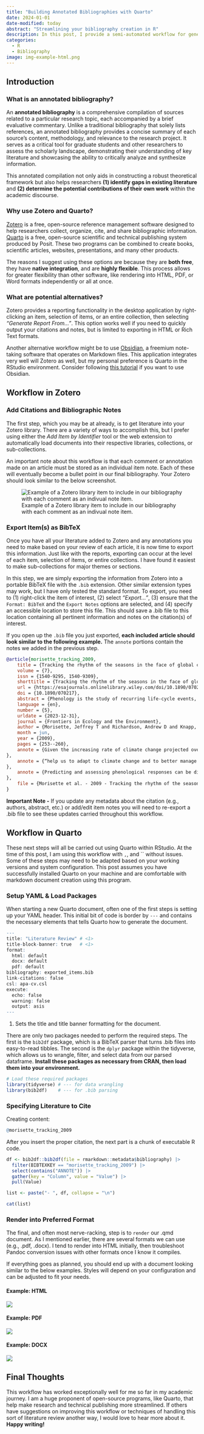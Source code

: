 ```yaml
---
title: "Building Annotated Bibliographies with Quarto"
date: 2024-01-01
date-modified: today
abstract: "Streamlining your bibliography creation in R"
description: In this post, I provide a semi-automated workflow for generating an annotated bibliography in RStudio using Zotero and Quarto. I am currently employing this method to generate bibliographies for my thesis project, and thought of sharing it in case others are interested in adopting a similar approach.
categories:
  - R
  - Bibliography
image: img-example-html.png
---
```


## Introduction

### What is an annotated bibliography?

An **annotated bibliography** is a comprehensive compilation of sources related to a particular research topic, each accompanied by a brief evaluative commentary. Unlike a traditional bibliography that solely lists references, an annotated bibliography provides a concise summary of each source's content, methodology, and relevance to the research project. It serves as a critical tool for graduate students and other researchers to assess the scholarly landscape, demonstrating their understanding of key literature and showcasing the ability to critically analyze and synthesize information.

This annotated compilation not only aids in constructing a robust theoretical framework but also helps researchers **(1) identify gaps in existing literature** and **(2) determine the potential contributions of their own work** within the academic discourse.

### Why use Zotero and Quarto?

[Zotero](https://www.zotero.org/) is a free, open-source reference management software designed to help researchers collect, organize, cite, and share bibliographic information. [Quarto](https://quarto.org/) is a free, open-source scientific and technical publishing system produced by Posit. These two programs can be combined to create books, scientific articles, websites, presentations, and many other products.

The reasons I suggest using these options are because they are **both free**, they have **native integration**, and are **highly flexible**. This process allows for greater flexibility than other software, like rendering into HTML, PDF, or Word formats independently or all at once.

### What are potential alternatives?

Zotero provides a reporting functionality in the desktop application by right-clicking an item, selection of items, or an entire collection, then selecting *"Generate Report From..."*. This option works well if you need to quickly output your citations and notes, but is limited to exporting in HTML or Rich Text formats.

Another alternative workflow might be to use [Obsidian](https://obsidian.md/), a freemium note-taking software that operates on Markdown files. This application integrates very well will Zotero as well, but my personal preference is Quarto in the RStudio environment. Consider following [this tutorial](https://medium.com/@alexandraphelan/an-updated-academic-workflow-zotero-obsidian-cffef080addd) if you want to use Obsidian.


## Workflow in Zotero

### Add Citations and Bibliographic Notes

The first step, which you may be at already, is to get literature into your Zotero library. There are a variety of ways to accomplish this, but I prefer using either the *Add Item by Identifier* tool or the web extension to automatically load documents into their respective libraries, collections, or sub-collections.

An important note about this workflow is that each comment or annotation made on an article must be stored as an individual item note. Each of these will eventually become a bullet point in our final bibliography. Your Zotero should look similar to the below screenshot.

![Example of a Zotero library item to include in our bibliography with each comment as an indivual note item.](img-zotero-item.png)

### Export Item(s) as BibTeX

Once you have all your literature added to Zotero and any annotations you need to make based on your review of each article, it is now time to export this information. Just like with the reports, exporting can occur at the level of each item, selection of items, or entire collections. I have found it easiest to make sub-collections for major themes or sections.

In this step, we are simply exporting the information from Zotero into a portable BibTeX file with the `.bib` extension. Other similar extension types may work, but I have only tested the standard format. To export, you need to (1) right-click the item of interest, (2) select *"Export..."*, (3) ensure that the `Format: BibTeX` and the `Export Notes` options are selected, and (4) specify an accessible location to store this file. This should save a .bib file to this location containing all pertinent information and notes on the citation(s) of interest.

If you open up the `.bib` file you just exported, **each included article should look similar to the following example.** The `annote` portions contain the notes we added in the previous step.

```bib
@article{morisette_tracking_2009,
	title = {Tracking the rhythm of the seasons in the face of global change: phenological research in the 21st century},
	volume = {7},
	issn = {1540-9295, 1540-9309},
	shorttitle = {Tracking the rhythm of the seasons in the face of global change},
	url = {https://esajournals.onlinelibrary.wiley.com/doi/10.1890/070217},
	doi = {10.1890/070217},
	abstract = {Phenology is the study of recurring life‐cycle events, classic examples being the flowering of plants and animal migration. Phenological responses are increasingly relevant for addressing applied environmental issues. Yet, challenges remain with respect to spanning scales of observation, integrating observations across taxa, and modeling phenological sequences to enable ecological forecasts in light of future climate change. Recent advances that are helping to address these questions include refined landscape‐scale phenology estimates from satellite data, advanced, instrument‐based approaches for field measurements, and new cyberinfrastructure for archiving and distribution of products. These breakthroughs are improving our understanding in diverse areas, including modeling land‐surface exchange, evaluating climate–phenology relationships, and making land‐management decisions.},
	language = {en},
	number = {5},
	urldate = {2023-12-31},
	journal = {Frontiers in Ecology and the Environment},
	author = {Morisette, Jeffrey T and Richardson, Andrew D and Knapp, Alan K and Fisher, Jeremy I and Graham, Eric A and Abatzoglou, John and Wilson, Bruce E and Breshears, David D and Henebry, Geoffrey M and Hanes, Jonathan M and Liang, Liang},
	month = jun,
	year = {2009},
	pages = {253--260},
	annote = {Given the increasing rate of climate change projected over the next 80 years, there is a pressing need to establish the spatial and temporal phenological responses to climate change.
},
	annote = {“help us to adapt to climate change and to better manage our natural resources.” (Morisette et al., 2009, p. 259) “Cyberinfrastructure will enable these data to be synthesized and used by increasingly advanced spatial–temporal analysis and modeling activities” (Morisette et al., 2009, p. 259)
},
	annote = {Predicting and assessing phenological responses can be difficult due to issues associated with spatial scale and physiological response differences across taxa.
},
	file = {Morisette et al. - 2009 - Tracking the rhythm of the seasons in the face of .pdf:C\:\\Users\\btjep\\OneDrive\\B_Research\\Literature\\Morisette et al. - 2009 - Tracking the rhythm of the seasons in the face of .pdf:application/pdf},
}
```

**Important Note -** If you update any metadata about the citation (e.g., authors, abstract, etc.) or add/edit item notes you will need to re-export a .bib file to see these updates carried throughout this workflow.

## Workflow in Quarto

These next steps will all be carried out using Quarto within RStudio. At the time of this post, I am using this workflow with ``, ``, and `` without issues. Some of these steps may need to be adapted based on your working versions and system configuration. This post assumes you have successfully installed Quarto on your machine and are comfortable with markdown document creation using this program.

### Setup YAML & Load Packages

When starting a new Quarto document, often one of the first steps is setting up your YAML header. This initial bit of code is border by `---` and contains the necessary elements that tells Quarto how to generate the document.

```r
---
title: "Literature Review" # <1>
title-block-banner: true   # <1>
format: 
  html: default
  docx: default
  pdf: default
bibliography: exported_items.bib
link-citations: false
csl: apa-cv.csl
execute:
  echo: false
  warning: false
  output: asis
---
```
1. Sets the title and title banner formatting for the document.

There are only two packages needed to perform the required steps. The first is the `bib2df` package, which is a BibTeX parser that turns .bib files into easy-to-read tibbles. The second is the `dplyr` package within the tidyverse, which allows us to wrangle, filter, and select data from our parsed dataframe. **Install these packages as necessary from CRAN, then load them into your environment.**

```r
# Load these required packages
library(tidyverse) # --- for data wrangling
library(bib2df)    # --- for .bib parsing
```

### Specifying Literature to Cite

Creating content:

```r
@morisette_tracking_2009
```

After you insert the proper citation, the next part is a chunk of executable R code.

```r
df <- bib2df::bib2df(file = rmarkdown::metadata$bibliography) |> 
  filter(BIBTEXKEY == "morisette_tracking_2009") |> 
  select(contains("ANNOTE")) |> 
  gather(key = "Column", value = "Value") |> 
  pull(Value)

list <- paste("- ", df, collapse = "\n")

cat(list)
```

### Render into Preferred Format

The final, and often most nerve-racking, step is to `render` our .qmd document. As I mentioned earlier, there are several formats we can use (e.g., .pdf, .docx). I tend to render into HTML initially, then troubleshoot Pandoc conversion issues with other formats once I know it compiles.

If everything goes as planned, you should end up with a document looking similar to the below examples. Styles will depend on your configuration and can be adjusted to fit your needs.

::: {layout-ncol=3}

#### Example: HTML

![](img-example-html.png)

#### Example: PDF

![](img-example-pdf.png)

#### Example: DOCX

![](img-example-word.png)

:::


## Final Thoughts

This workflow has worked exceptionally well for me so far in my academic journey. I am a huge proponent of open-source programs, like Quarto, that help make research and technical publishing more streamlined. If others have suggestions on improving this workflow or techniques of handling this sort of literature review another way, I would love to hear more about it. **Happy writing!**

